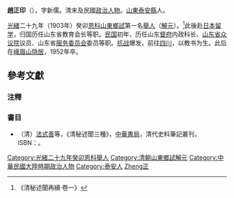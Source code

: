 '''趙正印'''（{{bd|1876年||1952年||Zhao}}），字新儒。清末及民國[[政治人物|政治人物]]。[[山東|山東]][[泰安县_(山东省)|泰安縣]]人。

[[光绪|光緒]]二十九年（1903年）癸卯[[恩科|恩科]][[山東|山東]][[鄉試|鄉試]]第一名[[舉人|舉人]]（[[解元|解元]]）。<ref>《清秘述聞再續·卷一》</ref>此後赴[[日本|日本]][[留学|留学]]，归国历任山东省教育会长等职。[[中華民國|民国]]初年，历任山东[[督府|督府]]内政科长、[[山东省众议院|山东省众议院]]议员、山东省[[服务委员会|服务委员会]]委员等职。[[抗战|抗战]]爆发，前往[[四川省|四川]]，以教书为生。此后在[[峨眉山|峨眉山]][[隱居|隐居]]，1952年卒。

==參考文獻==
===注釋===
{{reflist}}

===書目===
*（清）[[法式善|法式善]]等，《清秘述聞三種》，[[中華書局|中華書局]]，清代史料筆記叢刊，ISBN：{{ISBN|7101017428}}。

{{DEFAULTSORT:Zhao}}
[[Category:光緒二十九年癸卯恩科舉人|Category:光緒二十九年癸卯恩科舉人]]
[[Category:清朝山東鄉試解元|Category:清朝山東鄉試解元]]
[[Category:中華民國大陸時期政治人物|Category:中華民國大陸時期政治人物]]
[[Category:泰安人|Category:泰安人]]
[[Category:趙姓|Zheng正]]
